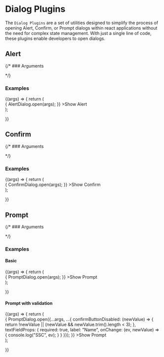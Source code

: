 
<Meta title="Plugins/Dialog" />

# Dialog Plugins

The `Dialog Plugins` are a set of utilities designed to simplify the process of opening Alert, Confirm, or Prompt dialogs within react applications without the need for complex state management. 
With just a single line of code, these plugins enable developers to open dialogs.

## Alert

{/* ### Arguments

<ArgTypes of={AlertDialog} /> */}

### Examples

<Canvas>
  <Story name="Alert"
  args={{
    title: "Alert Title",
    content: "This is an alert!",
    buttonText: "OK"
  }}
  >
  {(args) => {
      return (
        <div>
        <PrimaryButton
        onClick={() => {
            AlertDialog.open(args);
        }}
        >Show Alert</PrimaryButton>
        </div>
      );

}}

  </Story>
</Canvas>

## Confirm

{/* ### Arguments

<ArgTypes of={AlertDialog} /> */}

### Examples

<Canvas>
  <Story name="Confirm"
  args={{
    title: "Confirm Title",
    content: "Are you sure?",
    confirmButtonText: "YES",
    cancelButtonText: "NO"
  }}
  >
  {(args) => {
      return (
        <div>
        <PrimaryButton
        onClick={() => {
            ConfirmDialog.open(args);
        }}
        >Show Confirm</PrimaryButton>
        </div>
      );

}}

  </Story>
</Canvas>

## Prompt

{/* ### Arguments

<ArgTypes of={PromptDialog} /> */}

### Examples

#### Basic

<Canvas>
  <Story name="Basic Prompt"
  args={{
    title: "Prompt Title",
    content: "What's your name?",
    confirmButtonText: "OK",
    cancelButtonText: "Cancel"
  }}
  >
  {(args) => {
      return (
        <div>
        <PrimaryButton
        onClick={() => {
            PromptDialog.open(args);
        }}
        >Show Prompt</PrimaryButton>
        </div>
      );

}}

  </Story>
</Canvas>

#### Prompt with validation

<Canvas>
  <Story name="Prompt with validation"
  args={{
     title: "Prompt Title",
    content: "What's your name? (Minimum 3 characters)",
    confirmButtonText: "OK",
    cancelButtonText: "Cancel",
    hideCancelButton: true
  }}
  >
  {(args) => {
      return (
        <div>
        <PrimaryButton
        onClick={() => {
            PromptDialog.open({...args, ...{
                confirmButtonDisabled: (newValue) => {
                    return !newValue || (newValue && newValue.trim().length < 3);
                },
                textFieldProps: {
                    required: true,
                    label: "Name",
                    onChange: (ev, newValue) => {
                        console.log("SSC", ev);
                    }
                }
            }});
        }}
        >Show Prompt</PrimaryButton>
        </div>
      );

}}

  </Story>
</Canvas>


